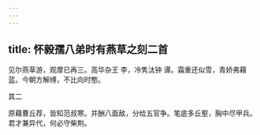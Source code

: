 ```yaml
---
---
---
```

title: 怀毅孺八弟时有燕草之刻二首
---







见尔燕草游，观摩已再三。高华杂王 李，冷隽汰钟 谭。霜重还似雪，青娇弗藉蓝。今朝方解缚，不比向时憨。





其二


原藉曹丘荐，皆知范叔寒。并酬八面敌，分给五官争。笔底多丘壑，胸中尽甲兵。君才兼异代，何必守柴荆。